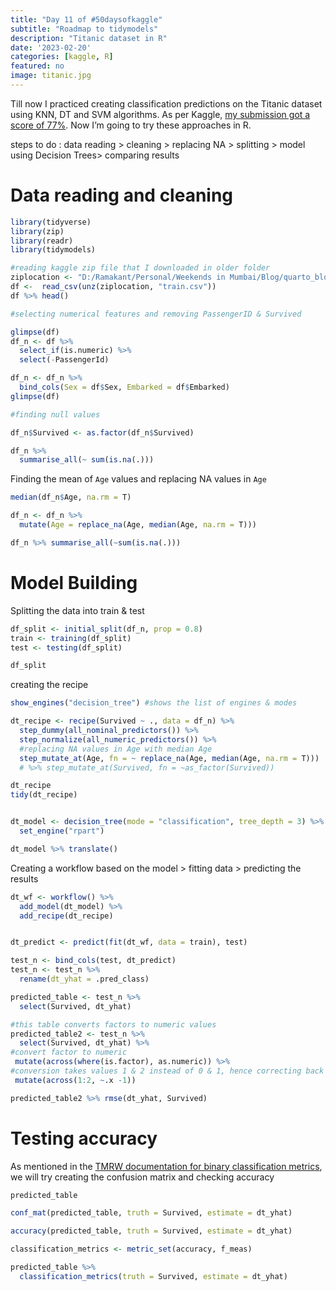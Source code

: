 ```yaml
---
title: "Day 11 of #50daysofkaggle"
subtitle: "Roadmap to tidymodels"
description: "Titanic dataset in R"
date: '2023-02-20'
categories: [kaggle, R]
featured: no
image: titanic.jpg
---
```


Till now I practiced creating classification predictions on the Titanic dataset using KNN, DT and SVM algorithms. As per Kaggle, [my submission got a score of 77%](https://www.kaggle.com/code/dsramakant/titanic-classification-by-decision-trees-python). Now I'm going to try these approaches in R.

steps to do : data reading \> cleaning \> replacing NA \> splitting \> model using Decision Trees\> comparing results

# Data reading and cleaning

```r
library(tidyverse)
library(zip)
library(readr)
library(tidymodels)

#reading kaggle zip file that I downloaded in older folder
ziplocation <- "D:/Ramakant/Personal/Weekends in Mumbai/Blog/quarto_blog/posts/2022-10-12-day-6-of-50daysofkaggle/titanic.zip"
df <-  read_csv(unz(ziplocation, "train.csv"))
df %>% head()

#selecting numerical features and removing PassengerID & Survived

glimpse(df)
df_n <- df %>% 
  select_if(is.numeric) %>% 
  select(-PassengerId)

df_n <- df_n %>% 
  bind_cols(Sex = df$Sex, Embarked = df$Embarked) 
glimpse(df)

#finding null values

df_n$Survived <- as.factor(df_n$Survived)

df_n %>%  
  summarise_all(~ sum(is.na(.)))
```

Finding the mean of `Age` values and replacing NA values in `Age`

```r
median(df_n$Age, na.rm = T)

df_n <- df_n %>% 
  mutate(Age = replace_na(Age, median(Age, na.rm = T)))

df_n %>% summarise_all(~sum(is.na(.)))
```

# Model Building

Splitting the data into train & test

```r
df_split <- initial_split(df_n, prop = 0.8)
train <- training(df_split)
test <- testing(df_split)

df_split
```

creating the recipe

```r
show_engines("decision_tree") #shows the list of engines & modes
```

```r
dt_recipe <- recipe(Survived ~ ., data = df_n) %>% 
  step_dummy(all_nominal_predictors()) %>% 
  step_normalize(all_numeric_predictors()) %>% 
  #replacing NA values in Age with median Age
  step_mutate_at(Age, fn = ~ replace_na(Age, median(Age, na.rm = T))) 
  # %>% step_mutate_at(Survived, fn = ~as_factor(Survived))

dt_recipe
tidy(dt_recipe)


dt_model <- decision_tree(mode = "classification", tree_depth = 3) %>% 
  set_engine("rpart")

dt_model %>% translate()
```

Creating a workflow based on the model \> fitting data \> predicting the results

```r

dt_wf <- workflow() %>%
  add_model(dt_model) %>% 
  add_recipe(dt_recipe)


dt_predict <- predict(fit(dt_wf, data = train), test)

test_n <- bind_cols(test, dt_predict)
test_n <- test_n %>% 
  rename(dt_yhat = .pred_class)

predicted_table <- test_n %>% 
  select(Survived, dt_yhat) 

#this table converts factors to numeric values
predicted_table2 <- test_n %>% 
  select(Survived, dt_yhat) %>% 
#convert factor to numeric
 mutate(across(where(is.factor), as.numeric)) %>%
#conversion takes values 1 & 2 instead of 0 & 1, hence correcting back
 mutate(across(1:2, ~.x -1))

predicted_table2 %>% rmse(dt_yhat, Survived)

```

# Testing accuracy

As mentioned in the [TMRW documentation for binary classification metrics](https://www.tmwr.org/performance.html#binary-classification-metrics), we will try creating the confusion matrix and checking accuracy

```r
predicted_table

conf_mat(predicted_table, truth = Survived, estimate = dt_yhat)
```

```r
accuracy(predicted_table, truth = Survived, estimate = dt_yhat)


```

```r

classification_metrics <- metric_set(accuracy, f_meas)

predicted_table %>% 
  classification_metrics(truth = Survived, estimate = dt_yhat)
```
